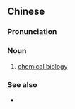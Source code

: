 ==Chinese==
{{zh-forms|s=化学生物学|type=23}}
{{zh-wp}}

===Pronunciation===
{{zh-pron
|m=huàxué shēngwùxué
|c=faa3 hok6 sang1 mat6 hok6
|cat=n
}}

===Noun===
{{zh-noun}}

# [[chemical biology]]

===See also===
* {{zh-l|生物化學|biochemistry}}